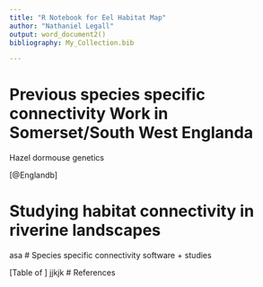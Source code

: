 ```yaml
---
title: "R Notebook for Eel Habitat Map"
author: "Nathaniel Legall"
output: word_document2()
bibliography: My_Collection.bib

---
```


# Previous species specific connectivity Work in Somerset/South West Englanda

Hazel dormouse genetics

[@Englandb]

# Studying habitat connectivity in riverine landscapes
asa
# Species specific connectivity software + studies 

[Table of ]
jjkjk
# References